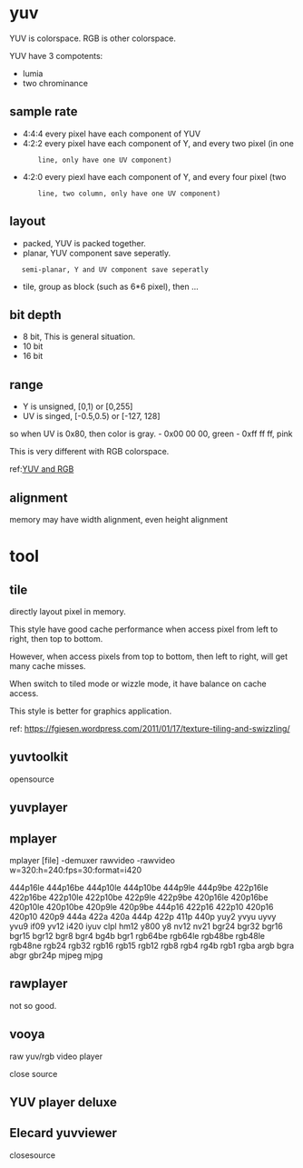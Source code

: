 = yuv =
YUV is colorspace. RGB is other colorspace.

YUV have 3 compotents:
* lumia
* two chrominance

== sample rate ==
* 4:4:4     every pixel have each component of YUV
* 4:2:2     every pixel have each component of Y, and every two pixel (in one
        line, only have one UV component)
* 4:2:0     every piexl have each component of Y, and every four pixel (two
        line, two column, only have one UV component)

== layout ==
* packed, YUV is packed together.
* planar, YUV component save seperatly.
    semi-planar, Y and UV component save seperatly
* tile, group as block (such as 6*6 pixel), then ...

== bit depth ==
* 8 bit, This is general situation.
* 10 bit
* 16 bit

== range ==
* Y is unsigned, [0,1) or [0,255]
* UV is singed, [-0.5,0.5) or [-127, 128]

so when UV is 0x80, then color is gray.
- 0x00 00 00,   green
- 0xff ff ff,   pink

This is very different with RGB colorspace.

ref:[[http://multimedia.cx/eggs/yuv-and-rgb/|YUV and RGB]]

== alignment ==
memory may have width alignment, even height alignment

= tool =
== tile ==
directly layout pixel in memory.

This style have good cache performance when access pixel from left to right,
then top to bottom.

However, when access pixels from top to bottom, then left to right, will get
many cache misses.

When switch to tiled mode or wizzle mode, it have balance on cache access.

This style is better for graphics application.

ref:
[[https://fgiesen.wordpress.com/2011/01/17/texture-tiling-and-swizzling/]]
== yuvtoolkit ==
opensource
== yuvplayer ==

== mplayer ==
mplayer [file] -demuxer rawvideo -rawvideo w=320:h=240:fps=30:format=i420

444p16le 444p16be 444p10le 444p10be 444p9le 444p9be 422p16le 422p16be 422p10le 422p10be 422p9le 422p9be 420p16le 420p16be 420p10le 420p10be 420p9le 420p9be 444p16 422p16 422p10 420p16 420p10 420p9 444a 422a 420a 444p 422p 411p 440p yuy2 yvyu uyvy yvu9 if09 yv12 i420 iyuv clpl hm12 y800 y8 nv12 nv21 bgr24 bgr32 bgr16 bgr15 bgr12 bgr8 bgr4 bg4b bgr1 rgb64be rgb64le rgb48be rgb48le rgb48ne rgb24 rgb32 rgb16 rgb15 rgb12 rgb8 rgb4 rg4b rgb1 rgba argb bgra abgr gbr24p mjpeg mjpg

== rawplayer ==
not so good.

== vooya ==
raw yuv/rgb video player

close source

== YUV player deluxe ==
== Elecard yuvviewer ==
closesource
